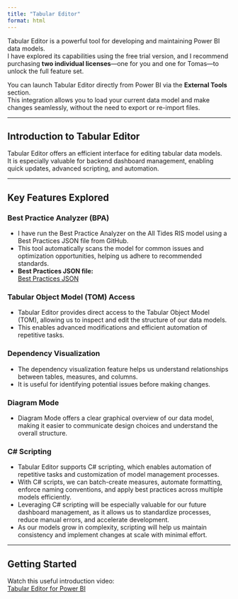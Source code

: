 ```yaml
---
title: "Tabular Editor"
format: html
---
```


Tabular Editor is a powerful tool for developing and maintaining Power BI data models.  
I have explored its capabilities using the free trial version, and I recommend purchasing **two individual licenses**—one for you and one for Tomas—to unlock the full feature set.

You can launch Tabular Editor directly from Power BI via the **External Tools** section.  
This integration allows you to load your current data model and make changes seamlessly, without the need to export or re-import files.

---

## Introduction to Tabular Editor

Tabular Editor offers an efficient interface for editing tabular data models.  
It is especially valuable for backend dashboard management, enabling quick updates, advanced scripting, and automation.

---

## Key Features Explored

### Best Practice Analyzer (BPA)

- I have run the Best Practice Analyzer on the All Tides RIS model using a Best Practices JSON file from GitHub.
- This tool automatically scans the model for common issues and optimization opportunities, helping us adhere to recommended standards.
- **Best Practices JSON file:**  
    [Best Practices JSON](references/BPA.json)

### Tabular Object Model (TOM) Access

- Tabular Editor provides direct access to the Tabular Object Model (TOM), allowing us to inspect and edit the structure of our data models.
- This enables advanced modifications and efficient automation of repetitive tasks.

### Dependency Visualization

- The dependency visualization feature helps us understand relationships between tables, measures, and columns.
- It is useful for identifying potential issues before making changes.

### Diagram Mode

- Diagram Mode offers a clear graphical overview of our data model, making it easier to communicate design choices and understand the overall structure.

### C# Scripting

- Tabular Editor supports C# scripting, which enables automation of repetitive tasks and customization of model management processes.
- With C# scripts, we can batch-create measures, automate formatting, enforce naming conventions, and apply best practices across multiple models efficiently.
- Leveraging C# scripting will be especially valuable for our future dashboard management, as it allows us to standardize processes, reduce manual errors, and accelerate development.
- As our models grow in complexity, scripting will help us maintain consistency and implement changes at scale with minimal effort.

---

## Getting Started

Watch this useful introduction video:  
[Tabular Editor for Power BI](https://www.youtube.com/watch?v=O4ATwdzCvWc)